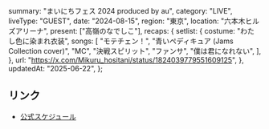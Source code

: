   summary: "まいにちフェス 2024 produced by au",
  category: "LIVE",
  liveType: "GUEST",
  date: "2024-08-15",
  region: "東京",
  location: "六本木ヒルズアリーナ",
  present: ["高嶺のなでしこ"],
  recaps: {
    setlist: {
      costume: "わたし色に染まれ衣装",
      songs: [
        "モテチェン！",
        "青いペディキュア (Jams Collection cover)",
        "MC",
        "決戦スピリット",
        "ファンサ",
        "僕は君になれない",
      ],
    },
    url: "https://x.com/Mikuru_hositani/status/1824039779551609125",
  },
  updatedAt: "2025-06-22",
};

## リンク

- [公式スケジュール](https://takanenonadeshiko.jp/?p=2318)
